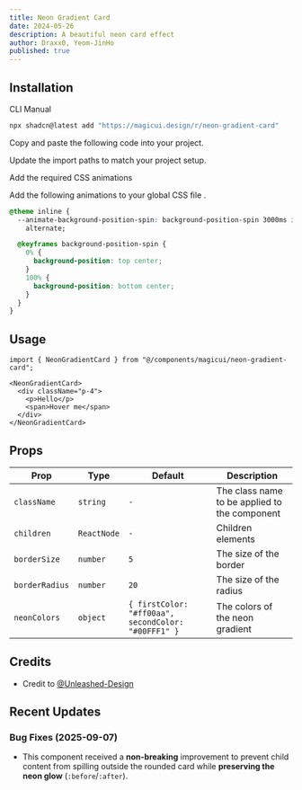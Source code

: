 ```yaml
---
title: Neon Gradient Card
date: 2024-05-26
description: A beautiful neon card effect
author: Draxx0, Yeom-JinHo
published: true
---
```


<ComponentPreview name="neon-gradient-card-demo" />

## Installation

<Tabs defaultValue="cli">

<TabsList>
  <TabsTrigger value="cli">CLI</TabsTrigger>
  <TabsTrigger value="manual">Manual</TabsTrigger>
</TabsList>
<TabsContent value="cli">

```bash
npx shadcn@latest add "https://magicui.design/r/neon-gradient-card"
```

</TabsContent>

<TabsContent value="manual">

<Steps>

<Step>Copy and paste the following code into your project.</Step>

<ComponentSource name="neon-gradient-card" />

<Step>Update the import paths to match your project setup.</Step>

<Step>Add the required CSS animations</Step>

Add the following animations to your global CSS file .

```css title="app/globals.css" {2-3, 5-12}
@theme inline {
  --animate-background-position-spin: background-position-spin 3000ms infinite
    alternate;

  @keyframes background-position-spin {
    0% {
      background-position: top center;
    }
    100% {
      background-position: bottom center;
    }
  }
}
```

</Steps>

</TabsContent>

</Tabs>

## Usage

```tsx
import { NeonGradientCard } from "@/components/magicui/neon-gradient-card";
```

```tsx
<NeonGradientCard>
  <div className="p-4">
    <p>Hello</p>
    <span>Hover me</span>
  </div>
</NeonGradientCard>
```

## Props

| Prop           | Type        | Default                                             | Description                                   |
| -------------- | ----------- | --------------------------------------------------- | --------------------------------------------- |
| `className`    | `string`    | `-`                                                 | The class name to be applied to the component |
| `children`     | `ReactNode` | `-`                                                 | Children elements                             |
| `borderSize`   | `number`    | `5`                                                 | The size of the border                        |
| `borderRadius` | `number`    | `20`                                                | The size of the radius                        |
| `neonColors`   | `object`    | `{ firstColor: "#ff00aa", secondColor: "#00FFF1" }` | The colors of the neon gradient               |

## Credits

- Credit to [@Unleashed-Design](https://unleashed-design.de/)

## Recent Updates

### Bug Fixes (2025-09-07)

- This component received a **non-breaking** improvement to prevent child content from spilling outside the rounded card while **preserving the neon glow** (`:before`/`:after`).
